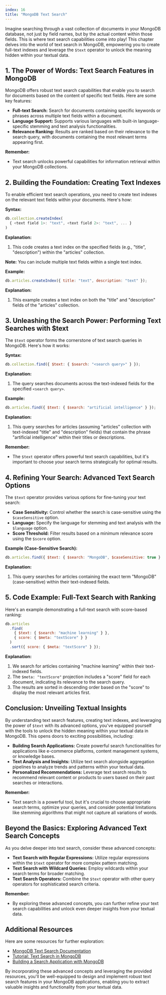 ```yaml
---
index: 16
title: "MongoDB Text Search"
---
```


Imagine searching through a vast collection of documents in your MongoDB database, not just by field names, but by the actual content within those fields. This is where text search capabilities come into play! This chapter delves into the world of text search in MongoDB, empowering you to create full-text indexes and leverage the `$text` operator to unlock the meaning hidden within your textual data.

## 1. The Power of Words: Text Search Features in MongoDB

MongoDB offers robust text search capabilities that enable you to search for documents based on the content of specific text fields. Here are some key features:

- **Full-text Search:** Search for documents containing specific keywords or phrases across multiple text fields within a document.
- **Language Support:** Supports various languages with built-in language-specific stemming and text analysis functionalities.
- **Relevance Ranking:** Results are ranked based on their relevance to the search query, with documents containing the most relevant terms appearing first.

**Remember:**

- Text search unlocks powerful capabilities for information retrieval within your MongoDB collections.

## 2. Building the Foundation: Creating Text Indexes

To enable efficient text search operations, you need to create text indexes on the relevant text fields within your documents. Here's how:

**Syntax:**

```javascript
db.collection.createIndex(
  { <text field 1>: "text", <text field 2>: "text", ... }
)
```

**Explanation:**

1. This code creates a text index on the specified fields (e.g., "title", "description") within the "articles" collection.

**Note:** You can include multiple text fields within a single text index.

**Example:**

```javascript
db.articles.createIndex({ title: "text", description: "text" });
```

**Explanation:**

1. This example creates a text index on both the "title" and "description" fields of the "articles" collection.

## 3. Unleashing the Search Power: Performing Text Searches with $text

The `$text` operator forms the cornerstone of text search queries in MongoDB. Here's how it works:

**Syntax:**

```javascript
db.collection.find({ $text: { $search: "<search query>" } });
```

**Explanation:**

1. The query searches documents across the text-indexed fields for the specified `<search query>`.

**Example:**

```javascript
db.articles.find({ $text: { $search: "artificial intelligence" } });
```

**Explanation:**

1. This query searches for articles (assuming "articles" collection with text-indexed "title" and "description" fields) that contain the phrase "artificial intelligence" within their titles or descriptions.

**Remember:**

- The `$text` operator offers powerful text search capabilities, but it's important to choose your search terms strategically for optimal results.

## 4. Refining Your Search: Advanced Text Search Options

The `$text` operator provides various options for fine-tuning your text search:

- **Case Sensitivity:** Control whether the search is case-sensitive using the `$caseSensitive` option.
- **Language:** Specify the language for stemming and text analysis with the `$language` option.
- **Score Threshold:** Filter results based on a minimum relevance score using the `$score` option.

**Example (Case-Sensitive Search):**

```javascript
db.articles.find({ $text: { $search: "MongoDB", $caseSensitive: true } });
```

**Explanation:**

1. This query searches for articles containing the exact term "MongoDB" (case-sensitive) within their text-indexed fields.

## 5. Code Example: Full-Text Search with Ranking

Here's an example demonstrating a full-text search with score-based ranking:

```javascript
db.articles
  .find(
    { $text: { $search: "machine learning" } },
    { score: { $meta: "textScore" } }
  )
  .sort({ score: { $meta: "textScore" } });
```

**Explanation:**

1. We search for articles containing "machine learning" within their text-indexed fields.
2. The `$meta: "textScore"` projection includes a "score" field for each document, indicating its relevance to the search query.
3. The results are sorted in descending order based on the "score" to display the most relevant articles first.

## Conclusion: Unveiling Textual Insights

By understanding text search features, creating text indexes, and leveraging the power of `$text` with its advanced options, you've equipped yourself with the tools to unlock the hidden meaning within your textual data in MongoDB. This opens doors to exciting possibilities, including:

- **Building Search Applications:** Create powerful search functionalities for applications like e-commerce platforms, content management systems, or knowledge bases.
- **Text Analysis and Insights:** Utilize text search alongside aggregation pipelines to analyze trends and patterns within your textual data.
- **Personalized Recommendations:** Leverage text search results to recommend relevant content or products to users based on their past searches or interactions.

**Remember:**

- Text search is a powerful tool, but it's crucial to choose appropriate search terms, optimize your queries, and consider potential limitations like stemming algorithms that might not capture all variations of words.

## Beyond the Basics: Exploring Advanced Text Search Concepts

As you delve deeper into text search, consider these advanced concepts:

- **Text Search with Regular Expressions:** Utilize regular expressions within the `$text` operator for more complex pattern matching.
- **Text Search with Wildcard Queries:** Employ wildcards within your search terms for broader matching.
- **Text Search Operators:** Combine the `$text` operator with other query operators for sophisticated search criteria.

**Remember:**

- By exploring these advanced concepts, you can further refine your text search capabilities and unlock even deeper insights from your textual data.

## Additional Resources

Here are some resources for further exploration:

- [MongoDB Text Search Documentation](https://www.mongodb.com/docs/manual/core/indexes/index-types/index-text/)
- [Tutorial: Text Search in MongoDB](http://www.mongodb.com/docs/manual/text-search/)
- [Building a Search Application with MongoDB](https://developer.mozilla.org/en-US/docs/Learn/Server-side/Express_Nodejs/mongoose)

By incorporating these advanced concepts and leveraging the provided resources, you'll be well-equipped to design and implement robust text search features in your MongoDB applications, enabling you to extract valuable insights and functionality from your textual data.
